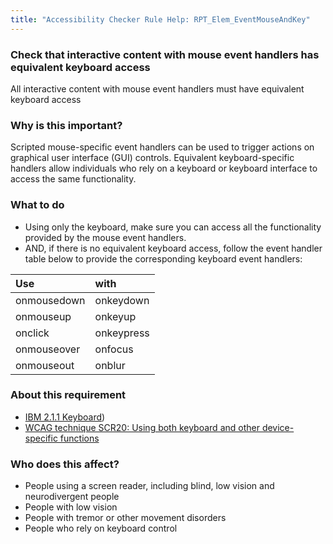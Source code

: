 ```yaml
---
title: "Accessibility Checker Rule Help: RPT_Elem_EventMouseAndKey"
---
```


<div className="toolHelp">
<Row>
<Column colLg={16} colMd={8} colSm={4} className="toolHead">

### Check that interactive content with mouse event handlers has equivalent keyboard access

<div id="locLevel"></div>

All interactive content with mouse event handlers must have equivalent keyboard access

</Column>
</Row>
<Row>
<Column colLg={11} colMd={5} colSm={4} className="toolMain">

### Why is this important?

Scripted mouse-specific event handlers can be used to trigger actions on graphical user interface (GUI) controls. Equivalent keyboard-specific handlers allow individuals who rely on a keyboard or keyboard interface to access the same functionality.

<div id="locSnippet"></div>

### What to do

* Using only the keyboard, make sure you can access all the functionality provided by the mouse event handlers.
* AND, if there is no equivalent keyboard access, follow the event handler table below to provide the corresponding keyboard event handlers:

| Use           | with          |
| :------------ | :------------ |
| onmousedown   | onkeydown     |
| onmouseup     | onkeyup       |
| onclick       | onkeypress    |
| onmouseover   | onfocus 		|
| onmouseout    | onblur        |

</Column>
<Column colLg={5} colMd={3} colSm={4} className="toolLeft">

### About this requirement

* [IBM 2.1.1 Keyboard](https://www.ibm.com/able/requirements/requirements/#2_1_1))
* [WCAG technique SCR20: Using both keyboard and other device-specific functions](https://www.w3.org/WAI/WCAG21/Techniques/client-side-script/SCR20)

### Who does this affect?

* People using a screen reader, including blind, low vision and neurodivergent people
* People with low vision
* People with tremor or other movement disorders
* People who rely on keyboard control

</Column>
</Row>
</div>


